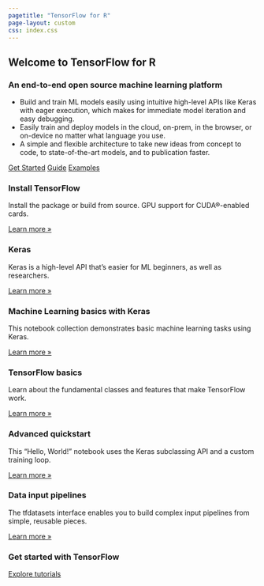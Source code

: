 ```yaml
---
pagetitle: "TensorFlow for R"
page-layout: custom
css: index.css
---
```


::: {.hero-banner}

::: {.content-block}

# Welcome to TensorFlow for R

### An end-to-end open source machine learning platform

- Build and train ML models easily using intuitive high-level APIs like Keras with eager execution, which makes for immediate model iteration and easy debugging. 
- Easily train and deploy models in the cloud, on-prem, in the browser, or on-device no matter what language you use.
- A simple and flexible architecture to take new ideas from concept to code, to state-of-the-art models, and to publication faster.

::: {.hero-buttons}
[Get Started](tutorials/){.btn-action-primary .btn-action .btn .btn-success .btn-lg role="button"}
[Guide](guides/){.btn-action .btn .btn-success .btn-lg role="button"}
[Examples](examples/){.btn-action .btn .btn-success .btn-lg role="button"}
::: 

:::

:::

::: {.content-block}
::: {.features .alt-background}

::: {.feature}
### Install TensorFlow

Install the package or build from source. GPU support for CUDA®-enabled cards.

::: {.learn-more}
[Learn more »](install/)
:::
:::

::: {.feature}
### Keras
Keras is a high-level API that's easier for ML beginners, as well as researchers.

::: {.learn-more}
[Learn more »](guides/keras/sequential_model.qmd)
:::
:::

::: {.feature}
### Machine Learning basics with Keras
This notebook collection demonstrates basic machine learning tasks using Keras.

::: {.learn-more}
[Learn more »](tutorials/keras/)
:::
:::

::: {.feature}
### TensorFlow basics
Learn about the fundamental classes and features that make TensorFlow work.

::: {.learn-more}
[Learn more »](guides/tensorflow/basics.qmd)
:::
:::

::: {.feature}
### Advanced quickstart
This "Hello, World!" notebook uses the Keras subclassing API and a custom training loop.

::: {.learn-more}
[Learn more »](tutorials/quickstart/advanced.qmd)
:::
:::

::: {.feature}
### Data input pipelines
The tfdatasets interface enables you to build complex input pipelines from simple, reusable pieces.

::: {.learn-more}
[Learn more »](guides/data/)
:::
:::

:::
:::


::: {.get-started }
::: {.content-block}

### Get started with TensorFlow

[Explore tutorials](tutorials/){.btn-action-primary  .btn-action .btn .btn-success .btn-lg role="button"}

:::
:::
